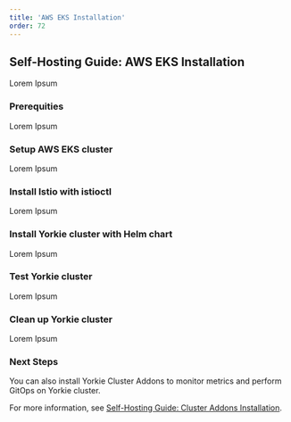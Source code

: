 ```yaml
---
title: 'AWS EKS Installation'
order: 72
---
```


## Self-Hosting Guide: AWS EKS Installation

Lorem Ipsum

### Prerequities

Lorem Ipsum

### Setup AWS EKS cluster

Lorem Ipsum

### Install Istio with istioctl

Lorem Ipsum

### Install Yorkie cluster with Helm chart

Lorem Ipsum

### Test Yorkie cluster

Lorem Ipsum

### Clean up Yorkie cluster

Lorem Ipsum

### Next Steps

You can also install Yorkie Cluster Addons to monitor metrics and perform GitOps on Yorkie cluster.

For more information, see [Self-Hosting Guide: Cluster Addons Installation](/docs/self-hosting-guide/cluster-addons).
